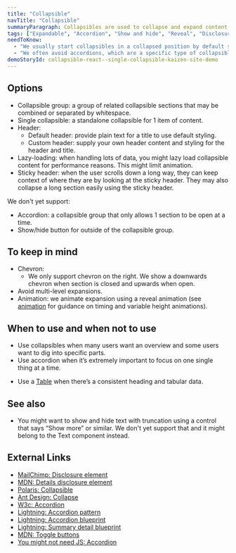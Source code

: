 ```yaml
---
title: "Collapsible"
navTitle: "Collapsible"
summaryParagraph: Collapsibles are used to collapse and expand content inline on a page. This lets users progressively disclose information as desired.
tags: ["Expandable", "Accordion", "Show and hide", "Reveal", "Disclosure"]
needToKnow:
  - "We usually start collapsibles in a collapsed position by default so that users can see what's available."
  - "We often avoid accordions, which are a specific type of collapsible that allows only 1 section open at a time and is often an annoying constraint on user interaction."
demoStoryId: collapsible-react--single-collapsible-kaizen-site-demo
---
```



## Options

* Collapsible group: a group of related collapsible sections that may be combined or separated by whitespace.
* Single collapsible: a standalone collapsible for 1 item of content.
* Header:
  * Default header: provide plain text for a title to use default styling.
  * Custom header: supply your own header content and styling for the header and title.
* Lazy-loading: when handling lots of data, you might lazy load collapsible content for performance reasons. This might limit animation.
* Sticky header: when the user scrolls down a long way, they can keep context of where they are by looking at the sticky header. They may also collapse a long section easily using the sticky header.

We don't yet support:

* Accordion: a collapsible group that only allows 1 section to be open at a time.
* Show/hide button for outside of the collapsible group.

## To keep in mind

* Chevron:
  * We only support chevron on the right. We show a downwards chevron when section is closed and upwards when open.
* Avoid multi-level expansions.
* Animation: we animate expansion using a reveal animation (see [animation](/guidelines/animation) for guidance on timing and variable height animations).

## When to use and when not to use

<WhenToUseAndWhenNotToUse>
<WhenToUse>

* Use collapsibles when many users want an overview and some users want to dig into specific parts.
* Use accordion when it’s extremely important to focus on one single thing at a time.

</WhenToUse>
<WhenNotToUse>

* Use a [Table](/components/table) when there’s a consistent heading and tabular data.

</WhenNotToUse>
</WhenToUseAndWhenNotToUse>

## See also

* You might want to show and hide text with truncation using a control that says “Show more” or similar. We don't yet support that and it might belong to the Text component instead.

## External Links

* [MailChimp: Disclosure element](https://ux.mailchimp.com/patterns/forms#disclosure)
* [MDN: Details disclosure element](https://developer.mozilla.org/en-US/docs/Web/HTML/Element/details)
* [Polaris: Collapsible](https://polaris.shopify.com/components/behavior/collapsible#navigation)
* [Ant Design: Collapse](https://ant.design/components/collapse/)
* [W3c: Accordion](https://www.w3.org/TR/wai-aria-practices/examples/accordion/accordion.html)
* [Lightning: Accordion pattern](https://www.lightningdesignsystem.com/accessibility/patterns/accordion/)
* [Lightning: Accordion blueprint](https://www.lightningdesignsystem.com/components/accordion/)
* [Lightning: Summary detail blueprint](https://www.lightningdesignsystem.com/components/summary-detail/)
* [MDN: Toggle buttons](https://developer.mozilla.org/en-US/docs/Web/Accessibility/ARIA/Roles/button_role)
* [You might not need JS: Accordion](http://youmightnotneedjs.com/#accordion)

